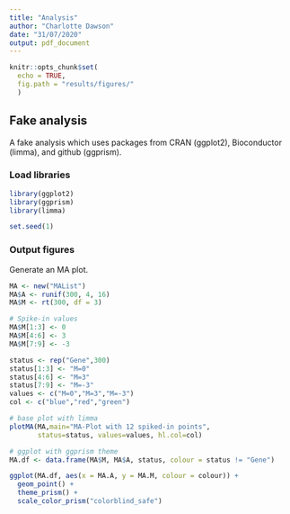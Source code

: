 ```yaml
---
title: "Analysis"
author: "Charlotte Dawson"
date: "31/07/2020"
output: pdf_document
---
```


```r
knitr::opts_chunk$set(
  echo = TRUE,
  fig.path = "results/figures/"
  )
```

## Fake analysis

A fake analysis which uses packages from CRAN (ggplot2), 
Bioconductor (limma), and github (ggprism).

### Load libraries

```r
library(ggplot2)
library(ggprism)
library(limma)

set.seed(1)
```

### Output figures

Generate an MA plot.

```r
MA <- new("MAList")
MA$A <- runif(300, 4, 16)
MA$M <- rt(300, df = 3)

# Spike-in values
MA$M[1:3] <- 0
MA$M[4:6] <- 3
MA$M[7:9] <- -3

status <- rep("Gene",300)
status[1:3] <- "M=0"
status[4:6] <- "M=3"
status[7:9] <- "M=-3"
values <- c("M=0","M=3","M=-3")
col <- c("blue","red","green")

# base plot with limma
plotMA(MA,main="MA-Plot with 12 spiked-in points",
       status=status, values=values, hl.col=col)

# ggplot with ggprism theme
MA.df <- data.frame(MA$M, MA$A, status, colour = status != "Gene")

ggplot(MA.df, aes(x = MA.A, y = MA.M, colour = colour)) + 
  geom_point() + 
  theme_prism() + 
  scale_color_prism("colorblind_safe")
```
